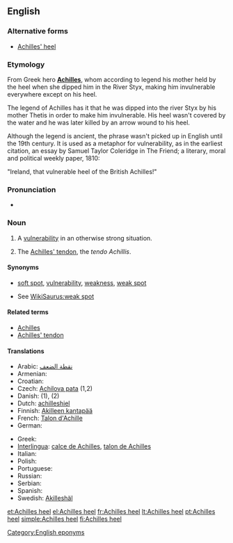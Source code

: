 ==English==
{{wikipedia}}

===Alternative forms===
* [[Achilles' heel]]

===Etymology===
From Greek hero '''[[Achilles]]''', whom according to legend his mother held by the heel when she dipped him in the River Styx, making him invulnerable everywhere except on his heel.

The legend of Achilles has it that he was dipped into the river Styx by his mother Thetis in order to make him invulnerable. His heel wasn't covered by the water and he was later killed by an arrow wound to his heel.

Although the legend is ancient, the phrase wasn't picked up in English until the 19th century. It is used as a metaphor for vulnerability, as in the earliest citation, an essay by Samuel Taylor Coleridge in The Friend; a literary, moral and political weekly paper, 1810:

"Ireland, that vulnerable heel of the British Achilles!"

===Pronunciation===
* {{a|UK|US}} {{IPA|/əˌkɪl.iːz ˈhiːl/}}

===Noun===
{{en-noun|sg=[[Achilles]] [[heel]]}}

# A [[vulnerability]] in an otherwise strong situation.
# {{anatomy}} The [[Achilles' tendon]], the ''tendo Achillis''.

====Synonyms====
* {{sense|vulnerability}} [[soft spot]], [[vulnerability]], [[weakness]], [[weak spot]]
* See [[WikiSaurus:weak spot]]

====Related terms====
* [[Achilles]]
* [[Achilles' tendon]]

====Translations====
{{trans-top|vulnerability in an otherwise strong situation}}
* Arabic: [[نقطة الضعف]]
* Armenian: {{t-|hy|աքիլեսյան գարշապար|tr=ak’ilesyan garšapar}}
* Croatian: {{t-|hr|Ahilova peta|f}}
* Czech: [[Achilova pata]] {{f}} (1,2)
* Danish: {{t+|da|akilleshæl|c}} (1), {{t-|da|akillessene|c}} (2)
* Dutch: [[achilleshiel]]
* Finnish: [[Akilleen kantapää]]
* French: [[Talon d'Achille]]
* German: {{t+|de|Achillesferse|f}}
{{trans-mid}}
* Greek: {{t|el|Αχίλλειος πτέρνα|f|tr=Achílleios ptérna}}
* [[Interlingua]]: [[calce de Achilles]], [[talon de Achilles]]
* Italian: {{t|it|tallone di Achille}}
* Polish: {{t+|pl|pięta Achillesa|f}}
* Portuguese: {{t+|pt|calcanhar de Aquiles|m}}
* Russian: {{t+|ru|Ахиллесова пята|f|tr=aχillésova p'atá}}
* Serbian: {{t|sr|Ахилова пета|f|tr=Ahilova peta|sc=Cyrl}}
* Spanish: {{t-|es|talón de Aquiles}}
* Swedish: [[Akilleshäl]] {{c}}
{{trans-bottom}}

{{trans-see|Achilles' tendon}}

[[Category:English eponyms]]

[[et:Achilles heel]]
[[el:Achilles heel]]
[[fr:Achilles heel]]
[[lt:Achilles heel]]
[[pt:Achilles heel]]
[[simple:Achilles heel]]
[[fi:Achilles heel]]